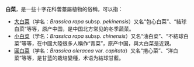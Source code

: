 '''白菜'''，是一些十字花科蕓薹屬植物的俗稱，可以指：
* [[大白菜|大白菜]]（学名：''Brassica rapa'' subsp. ''pekinensis''）又名“包心白菜”、“結球白菜”等等，原产中国，是中国北方常见的冬季蔬菜。
* [[小白菜|小白菜]]（学名：''Brassica rapa'' subsp. ''chinensis''）又名“油白菜”、“不結球白菜”等等，在中國大陸很多人稱作“青菜”，原产中国，與大白菜是近親。
* [[圓白菜|圓白菜]]（学名：''Brassica oleracea'' var. ''capitata''）又名“捲心菜”、“洋白菜”等等，是甘蓝的栽培變種，术语为結球甘藍。

{{Gallery
|File:BrassicaPekinensis.jpg|大白菜（結球白菜）
|File:Starr 080607-7271 Brassica campestris var. chinensis.jpg|小白菜（不結球白菜）
|File:Brassica oleracea 2011 G1.jpg|圓白菜（捲心菜）
}}  

{{disambig|Cat=二字物種消歧義}}